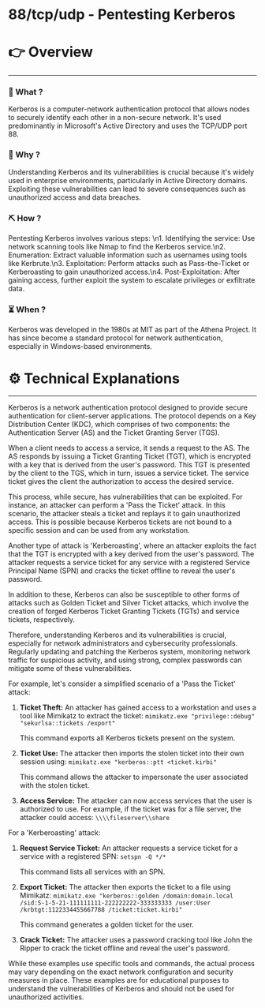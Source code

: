 # 88/tcp/udp - Pentesting Kerberos


# 👉 Overview

---

### 👀 What ?

Kerberos is a computer-network authentication protocol that allows nodes to securely identify each other in a non-secure network. It's used predominantly in Microsoft's Active Directory and uses the TCP/UDP port 88.


### 🧐 Why ?

Understanding Kerberos and its vulnerabilities is crucial because it's widely used in enterprise environments, particularly in Active Directory domains. Exploiting these vulnerabilities can lead to severe consequences such as unauthorized access and data breaches.


### ⛏️ How ?

Pentesting Kerberos involves various steps: \n1. Identifying the service: Use network scanning tools like Nmap to find the Kerberos service.\n2. Enumeration: Extract valuable information such as usernames using tools like Kerbrute.\n3. Exploitation: Perform attacks such as Pass-the-Ticket or Kerberoasting to gain unauthorized access.\n4. Post-Exploitation: After gaining access, further exploit the system to escalate privileges or exfiltrate data.


### ⏳ When ?

Kerberos was developed in the 1980s at MIT as part of the Athena Project. It has since become a standard protocol for network authentication, especially in Windows-based environments.


# ⚙️ Technical Explanations

---

Kerberos is a network authentication protocol designed to provide secure authentication for client-server applications. The protocol depends on a Key Distribution Center (KDC), which comprises of two components: the Authentication Server (AS) and the Ticket Granting Server (TGS).

When a client needs to access a service, it sends a request to the AS. The AS responds by issuing a Ticket Granting Ticket (TGT), which is encrypted with a key that is derived from the user's password. This TGT is presented by the client to the TGS, which in turn, issues a service ticket. The service ticket gives the client the authorization to access the desired service.

This process, while secure, has vulnerabilities that can be exploited. For instance, an attacker can perform a 'Pass the Ticket' attack. In this scenario, the attacker steals a ticket and replays it to gain unauthorized access. This is possible because Kerberos tickets are not bound to a specific session and can be used from any workstation.

Another type of attack is 'Kerberoasting', where an attacker exploits the fact that the TGT is encrypted with a key derived from the user's password. The attacker requests a service ticket for any service with a registered Service Principal Name (SPN) and cracks the ticket offline to reveal the user's password.

In addition to these, Kerberos can also be susceptible to other forms of attacks such as Golden Ticket and Silver Ticket attacks, which involve the creation of forged Kerberos Ticket Granting Tickets (TGTs) and service tickets, respectively.

Therefore, understanding Kerberos and its vulnerabilities is crucial, especially for network administrators and cybersecurity professionals. Regularly updating and patching the Kerberos system, monitoring network traffic for suspicious activity, and using strong, complex passwords can mitigate some of these vulnerabilities.

For example, let's consider a simplified scenario of a 'Pass the Ticket' attack:

1. **Ticket Theft:** An attacker has gained access to a workstation and uses a tool like Mimikatz to extract the ticket: `mimikatz.exe "privilege::debug" "sekurlsa::tickets /export"`
    
    This command exports all Kerberos tickets present on the system.
    
2. **Ticket Use:** The attacker then imports the stolen ticket into their own session using: `mimikatz.exe "kerberos::ptt <ticket.kirbi"`
    
    This command allows the attacker to impersonate the user associated with the stolen ticket.
    
3. **Access Service:** The attacker can now access services that the user is authorized to use. For example, if the ticket was for a file server, the attacker could access: `\\\\fileserver\\share`

For a 'Kerberoasting' attack:

1. **Request Service Ticket:** An attacker requests a service ticket for a service with a registered SPN: `setspn -Q */*`
    
    This command lists all services with an SPN.
    
2. **Export Ticket:** The attacker then exports the ticket to a file using Mimikatz: `mimikatz.exe "kerberos::golden /domain:domain.local /sid:S-1-5-21-111111111-222222222-333333333 /user:User /krbtgt:1122334455667788 /ticket:ticket.kirbi"`
    
    This command generates a golden ticket for the user.
    
3. **Crack Ticket:** The attacker uses a password cracking tool like John the Ripper to crack the ticket offline and reveal the user's password.

While these examples use specific tools and commands, the actual process may vary depending on the exact network configuration and security measures in place. These examples are for educational purposes to understand the vulnerabilities of Kerberos and should not be used for unauthorized activities.
